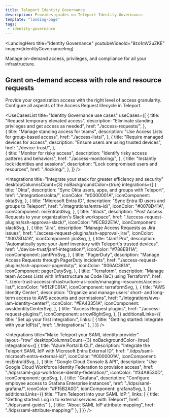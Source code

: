 ```yaml
---
title: Teleport Identity Governance
description: Provides guides on Teleport Identity Governance.
template: "landing-page"
tags:
 - identity-governance
---
```




<LandingHero
  title="Identity Governance"
  youtubeVideoId="9zo1mV2uZKE"
  image={identityGovernanceImg}
>
  Manage on-demand access, privileges, and compliance for all your infrastructure.

  ## Grant on-demand access with role and resource requests
  Provide your organization access with the right level of access granularity. Configure all aspects of the Access Request lifecycle in Teleport.
</LandingHero>

<UseCasesList
  title="Identity Governance use cases"
  useCases={[
    {
      title: "Request temporary elevated access",
      description: "Eliminate standing privileges and get access as needed",
      href: "./access-requests/",
    },  
    {
      title: "Manage standing access for teams",
      description: "Use Access Lists for group-based access",
      href: "./access-lists/",
    },
    {
      title: "Require managed devices for access",
      description: "Ensure users are using trusted devices",
      href: "./device-trust/",
    },  
    {
      title: "Monitor for risky access",
      description: "Identify risky access patterns and behaviors",
      href: "./access-monitoring/",
    },
    {
      title: "Instantly lock identities and sessions",
      description: "Lock compromised users and resources",
      href: "./locking/",
    },
  ]}
/>

<Integrations
  title="Integrate your stack for greater efficiency and security"
  desktopColumnsCount={3}
  noBackgroundColor={true}
  integrations={[
    {
      title: "Okta",
      description: "Sync Okta users, apps, and groups with Teleport",
      href: "./integrations/okta/",
      iconColor: "#0000001A",
      iconComponent: oktaSvg,
    },
    {
      title: "Microsoft Entra ID",
      description: "Sync Entra ID users and groups to Teleport",
      href: "./integrations/entra-id/",
      iconColor: "#0078D41A",
      iconComponent: msEntraIdSvg,
    },
    {
      title: "Slack",
      description: "Post Access Requests to your organization's Slack workspace",
      href: "./access-request-plugins/ssh-approval-slack/",
      iconColor: "#ECB22E1A",
      iconComponent: slackSvg,
    },
    {
      title: "Jira",
      description: "Manage Access Requests as Jira issues",
      href: "./access-request-plugins/ssh-approval-jira/",
      iconColor: "#0078D41A",
      iconComponent: jiraSvg,
    },
    {
      title: "Jamf Pro",
      description: "Automatically sync your Jamf inventory with Teleport's trusted devices",
      href: "./device-trust/jamf-integration/",
      iconColor: "#788EB11A",
      iconComponent: jamfProSvg,
    },
    {
      title: "PagerDuty",
      description: "Manage Access Requests through PagerDuty incidents",
      href: "./access-request-plugins/ssh-approval-pagerduty/",
      iconColor: "#06AC381A",
      iconComponent: pagerDutySvg,
    },
    {
      title: "Terraform",
      description: "Manage team Access Lists with Infrastructure as Code (IaC) using Terraform",
      href: "../zero-trust-access/infrastructure-as-code/managing-resources/access-list/",
      iconColor: "#512FC91A",
      iconComponent: terraformSvg,
    },
    {
      title: "AWS Identity Center",
      description: "Organize and manage users' short- and long-term access to AWS accounts and permissions",
      href: "./integrations/aws-iam-identity-center/",
      iconColor: "#EA43351A",
      iconComponent: awsIdentityCenterSvg,
    },
    {
      title: "Access Request plugins",
      href: "./access-request-plugins/",
      iconComponent: arrowRightSvg,
    },
  ]}
    additionalLinks={{
      title: "Set up your first integration:",
      links: [
        {
          title: "Getting started: Integrate with your IdP(s)",
          href: "./integrations/"
        },
      ]
  }}
/>

<Integrations
  title="Make Teleport your SAML identity provider"
  layout="row"
  desktopColumnsCount={3}
  noBackgroundColor={true}
  integrations={[
    {
      title: "Azure Portal & CLI",
      description: "Integrate the Teleport SAML IdP with Microsoft Entra External ID",
      href: "./idps/saml-microsoft-entra-external-id/",
      iconColor: "#0000001A",
      iconComponent: msEntraIdSvg,
    },
    {
      title: "Google Cloud Console & API",
      description: "Use Google Cloud Workforce Identity Federation to provision access",
      href: "./idps/saml-gcp-workforce-identity-federation/",
      iconColor: "#34A8530D",
      iconComponent: gcpSvg,
    },
    {
      title: "Grafana",
      description: "Configure employee access to Grafana Enterprise instances",
      href: "./idps/saml-grafana/",
      iconColor: "#F15B2A0D",
      iconComponent: grafanaSvg,
    },
  ]}
  additionalLinks={{
    title: "Turn Teleport into your SAML IdP:",
    links: [
      {
        title: "Getting started: Log in to external services with Teleport",
        href: "./idps/saml-guide/"
      },
      {
        title: "About SAML IdP attribute mapping",
        href: "./idps/saml-attribute-mapping/"
      },
    ]
  }}
/>
